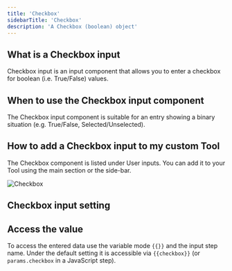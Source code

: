 ```yaml
---
title: 'Checkbox'
sidebarTitle: 'Checkbox'
description: 'A Checkbox (boolean) object'
---
```


## What is a Checkbox input
Checkbox input is an input component that allows you to enter a checkbox for boolean (i.e. True/False) values. 

## When to use the Checkbox input component
The Checkbox input component is suitable for an entry showing a binary situation (e.g. True/False, Selected/Unselected).

## How to add a Checkbox input to my custom Tool
The Checkbox component is listed under User inputs. You can add it to your Tool using the main section
or the side-bar.

![Checkbox](/images/build-custom-tools/user-input/checkbox-input-1.png)

## Checkbox input setting
<Snippet file="components/inputs/general-input-setting.mdx" />
<Snippet file="components/inputs/default-value-tip.mdx" />

## Access the value
To access the entered data use the variable mode `{{}}` and the input step name. Under the default setting it is accessible
via `{{checkbox}}` (or `params.checkbox` in  a JavaScript step).